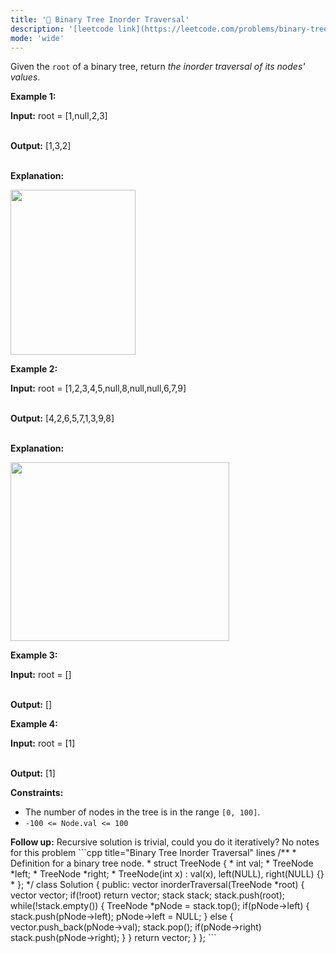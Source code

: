 ```yaml
---
title: '🧩 Binary Tree Inorder Traversal'
description: '[leetcode link](https://leetcode.com/problems/binary-tree-inorder-traversal/description/)'
mode: 'wide'
---
```

<Tabs>
  <Tab title="Question" icon="circle-question" iconType="regular">
    <Card>
      <p>Given the <code>root</code> of a binary tree, return <em>the inorder traversal of its nodes&#39; values</em>.</p>   <p><strong class="example">Example 1:</strong></p>  <div class="example-block"> <p><strong>Input:</strong> <span class="example-io">root = [1,null,2,3]</span></p>  <p><br/> <strong>Output:</strong> <span class="example-io">[1,3,2]</span></p>  <p><br/> <strong>Explanation:</strong></p>  <p><img alt="" src="https://assets.leetcode.com/uploads/2024/08/29/screenshot-2024-08-29-202743.png" style="width: 200px; height: 264px;" /></p> </div>  <p><strong class="example">Example 2:</strong></p>  <div class="example-block"> <p><strong>Input:</strong> <span class="example-io">root = [1,2,3,4,5,null,8,null,null,6,7,9]</span></p>  <p><br/> <strong>Output:</strong> <span class="example-io">[4,2,6,5,7,1,3,9,8]</span></p>  <p><br/> <strong>Explanation:</strong></p>  <p><img alt="" src="https://assets.leetcode.com/uploads/2024/08/29/tree_2.png" style="width: 350px; height: 286px;" /></p> </div>  <p><strong class="example">Example 3:</strong></p>  <div class="example-block"> <p><strong>Input:</strong> <span class="example-io">root = []</span></p>  <p><br/> <strong>Output:</strong> <span class="example-io">[]</span></p> </div>  <p><strong class="example">Example 4:</strong></p>  <div class="example-block"> <p><strong>Input:</strong> <span class="example-io">root = [1]</span></p>  <p><br/> <strong>Output:</strong> <span class="example-io">[1]</span></p> </div>   <p><strong>Constraints:</strong></p>  <ul>  <li>The number of nodes in the tree is in the range <code>[0, 100]</code>.</li>  <li><code>-100 &lt;= Node.val &lt;= 100</code></li> </ul>   <strong>Follow up:</strong> Recursive solution is trivial, could you do it iteratively?
    </Card>
  </Tab>
  <Tab title="Solution" icon="lightbulb" iconType="regular" >
    <Card>
      No notes for this problem
    </Card>
  <Expandable title="code">
    <CodeGroup dropdown>
```cpp title="Binary Tree Inorder Traversal" lines
/**
 * Definition for a binary tree node.
 * struct TreeNode {
 *     int val;
 *     TreeNode *left;
 *     TreeNode *right;
 *     TreeNode(int x) : val(x), left(NULL), right(NULL) {}
 * };
 */
class Solution {
public:
    vector<int> inorderTraversal(TreeNode *root) {
        vector<int> vector;
        if(!root)
        return vector;
        stack<TreeNode *> stack;
        stack.push(root);
        while(!stack.empty())
        {
            TreeNode *pNode = stack.top();
            if(pNode->left)
            {
                stack.push(pNode->left);
                pNode->left = NULL;
            }
            else
            {
                vector.push_back(pNode->val);
                stack.pop();
                if(pNode->right)
                stack.push(pNode->right);
            }
        }
        return vector;
    }
};
```
    </CodeGroup>
  </Expandable>
  </Tab>
</Tabs>